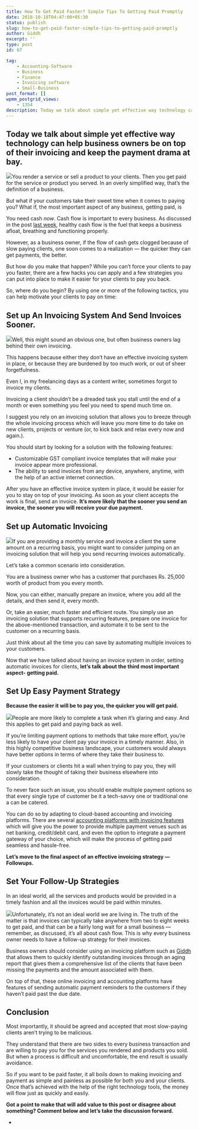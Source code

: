 ```yaml
---
title: How To Get Paid Faster? Simple Tips To Getting Paid Promptly
date: 2018-10-18T04:47:00+05:30
status: publish
slug: how-to-get-paid-faster-simple-tips-to-getting-paid-promptly
author: Giddh
excerpt: ''
type: post
id: 67

tag:
    - Accounting-Software
    - Business
    - Finance
    - Invoicing software
    - Small-Business
post_format: []
wpmm_postgrid_views:
    - 1354
description: Today we talk about simple yet effective way technology can help business owners be on top of their invoicing and keep the payment drama at bay.
---
```

 Today we talk about simple yet effective way technology can help business owners be on top of their invoicing and keep the payment drama at bay. 
--------------------------------------------------------------------------------------------------------------------------------------------------

<img class="wp-block-image size-large" src = "https://miro.medium.com/max/770/1*mxaMPIqHNlaILWVGuehf1g.jpeg" />You render a service or sell a product to your clients. Then you get paid for the service or product you served. In an overly simplified way, that’s the definition of a business.

But what if your customers take their sweet time when it comes to paying you? What if, the most important aspect of any business, getting paid, is

You need cash *now*. Cash flow is important to every business. As discussed in the post [last week](https://giddh.com/blog/a-beginners-guide-to-working-capital-4aecb7891eba), healthy cash flow is the fuel that keeps a business afloat, breathing and functioning properly.

However, as a business owner, if the flow of cash gets clogged because of slow paying clients, one soon comes to a realization — the quicker they can get payments, the better.

But how do you make that happen? While you can’t force your clients to pay you faster, there are a few hacks you can apply and a few strategies you can put into place to make it easier for your clients to pay you back.

So, where do you begin? By using one or more of the following tactics, you can help motivate your clients to pay on time:

Set up An Invoicing System And Send Invoices Sooner.
----------------------------------------------------

<img class="wp-block-image size-large" src = "https://miro.medium.com/max/825/1*AoRTaSkweedm6ja2ajJMEA.jpeg" />Well, this might sound an obvious one, but often business owners lag behind their own invoicing.

This happens because either they don’t have an effective invoicing system in place, or because they are burdened by too much work, or out of sheer forgetfulness.

Even I, in my freelancing days as a content writer, sometimes forgot to invoice my clients.

Invoicing a client shouldn’t be a dreaded task you stall until the end of a month or even something you feel you need to spend much time on.

I suggest you rely on an invoicing solution that allows you to breeze through the whole invoicing process which will leave you more time to do take on new clients, projects or venture (or, to kick back and relax every now and again.).

You should start by looking for a solution with the following features:

- Customizable GST compliant invoice templates that will make your invoice appear more professional.
- The ability to send invoices from any device, anywhere, anytime, with the help of an active internet connection.

After you have an effective invoice system in place, it would be easier for you to stay on top of your invoicing. As soon as your client accepts the work is final, send an invoice. **It’s more likely that the sooner you send an invoice, the sooner you will receive your due payment.**

Set up Automatic Invoicing
--------------------------

<img class="wp-block-image size-large" src ="https://miro.medium.com/max/532/1*8hKMNGKxpruXVfE0ENgbjA.png" />If you are providing a monthly service and invoice a client the same amount on a recurring basis, you might want to consider jumping on an invoicing solution that will help you send recurring invoices automatically.

Let’s take a common scenario into consideration.

You are a business owner who has a customer that purchases Rs. 25,000 worth of product from you every month.

Now, you can either, manually prepare an invoice, where you add all the details, and then send it, every month.

Or, take an easier, much faster and efficient route. You simply use an invoicing solution that supports recurring features, prepare one invoice for the above-mentioned transaction, and automate it to be sent to the customer on a recurring basis.

Just think about all the time you can save by automating multiple invoices to your customers.

Now that we have talked about having an invoice system in order, setting automatic invoices for clients, **let’s talk about the third most important aspect- getting paid.**

Set Up Easy Payment Strategy
----------------------------

**Because the easier it will be to pay you, the quicker you will get paid.**

<img class="wp-block-image size-large" src = "https://miro.medium.com/max/860/1*XakJFMvWNg6kiEFImJ1XSw.png" />People are more likely to complete a task when it’s glaring and easy. And this applies to get paid and paying back as well.

If you’re limiting payment options to methods that take more effort, you’re less likely to have your client pay your invoice in a timely manner. Also, in this highly competitive business landscape, your customers would always have better options in terms of where they take their business to.

If your customers or clients hit a wall when trying to pay you, they will slowly take the thought of taking their business elsewhere into consideration.

To never face such an issue, you should enable multiple payment options so that every single type of customer be it a tech-savvy one or traditional one a can be catered.

You can do so by adapting to cloud-based accounting and invoicing platforms. There are several [accounting platforms with invoicing features](https://giddh.com/) which will give you the power to provide multiple payment venues such as net banking, credit/debit card, and even the option to integrate a payment gateway of your choice, which will make the process of getting paid seamless and hassle-free.

**Let’s move to the final aspect of an effective invoicing strategy — Followups.**

Set Your Follow-Up Strategies
-----------------------------

In an ideal world, all the services and products would be provided in a timely fashion and all the invoices would be paid within minutes.

<img class="wp-block-image size-large" src ="https://miro.medium.com/max/660/1*FeBupKNPCNlyIYLH_setgg.png" />Unfortunately, it’s not an ideal world we are living in. The truth of the matter is that invoices can typically take anywhere from two to eight weeks to get paid, and that can be a fairly long wait for a small business — remember, as discussed, it’s all about cash flow. This is why every business owner needs to have a follow-up strategy for their invoices.

Business owners should consider using an invoicing platform such as [Giddh](https://giddh.com/) that allows them to quickly identify outstanding invoices through an aging report that gives them a comprehensive list of the clients that have been missing the payments and the amount associated with them.

On top of that, these online invoicing and accounting platforms have features of sending automatic payment reminders to the customers if they haven’t paid past the due date.

**Conclusion**
--------------

Most importantly, it should be agreed and accepted that most slow-paying clients aren’t trying to be malicious.

They understand that there are two sides to every business transaction and are willing to pay you for the services you rendered and products you sold. But when a process is difficult and uncomfortable, the end result is usually avoidance.

So if you want to be paid faster, it all boils down to making invoicing and payment as simple and painless as possible for both you and your clients. Once that’s achieved with the help of the right technology tools, the money will flow just as quickly and easily.

**Got a point to make that will add value to this post or disagree about something? Comment below and let’s take the discussion forward.**


[](https://medium.com/m/signin?operation=register&redirect=https%3A%2F%2Fblog.giddh.com%2Fhow-to-get-paid-faster-simple-tips-to-getting-paid-promptly-5ca25b72f18f&source=post_sidebar--------------------------bookmark_sidebar-)

- 